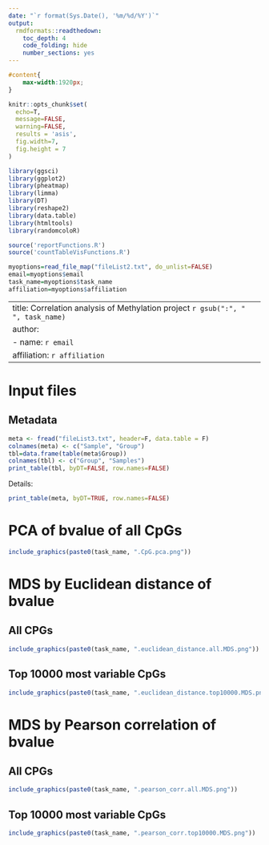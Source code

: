 ```yaml
---
date: "`r format(Sys.Date(), '%m/%d/%Y')`"
output: 
  rmdformats::readthedown:
    toc_depth: 4
    code_folding: hide
    number_sections: yes
---
```


```css
#content{
    max-width:1920px;
}
```

```r
knitr::opts_chunk$set(
  echo=T,  
  message=FALSE, 
  warning=FALSE, 
  results = 'asis', 
  fig.width=7, 
  fig.height = 7
)
```

```r
library(ggsci)
library(ggplot2)
library(pheatmap)
library(limma)
library(DT)
library(reshape2)
library(data.table)
library(htmltools)
library(randomcoloR)

source('reportFunctions.R')
source('countTableVisFunctions.R')

myoptions=read_file_map("fileList2.txt", do_unlist=FALSE)
email=myoptions$email
task_name=myoptions$task_name
affiliation=myoptions$affiliation
```

---
title: Correlation analysis of Methylation project `r gsub(":", " ", task_name)`
author:
- name: `r email`
  affiliation: `r affiliation`
---

# Input files

## Metadata 

```r
meta <- fread("fileList3.txt", header=F, data.table = F)
colnames(meta) <- c("Sample", "Group")
tbl=data.frame(table(meta$Group))
colnames(tbl) <- c("Group", "Samples")
print_table(tbl, byDT=FALSE, row.names=FALSE)
```

Details:

```r
print_table(meta, byDT=TRUE, row.names=FALSE)
```

# PCA of bvalue of all CpGs

```r
include_graphics(paste0(task_name, ".CpG.pca.png"))
```

# MDS by Euclidean distance of bvalue

## All CPGs

```r
include_graphics(paste0(task_name, ".euclidean_distance.all.MDS.png"))
```

## Top 10000 most variable CpGs

```r
include_graphics(paste0(task_name, ".euclidean_distance.top10000.MDS.png"))
```

# MDS by Pearson correlation of bvalue

## All CPGs

```r
include_graphics(paste0(task_name, ".pearson_corr.all.MDS.png"))
```

## Top 10000 most variable CpGs

```r
include_graphics(paste0(task_name, ".pearson_corr.top10000.MDS.png"))
```
